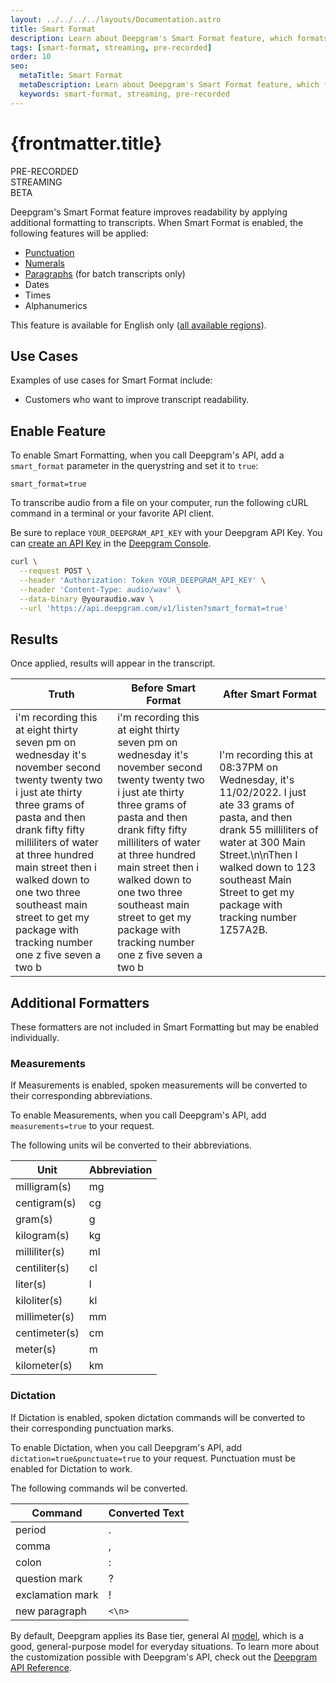 ```yaml
---
layout: ../../../../layouts/Documentation.astro
title: Smart Format
description: Learn about Deepgram's Smart Format feature, which formats transcripts to improve readability.
tags: [smart-format, streaming, pre-recorded]
order: 10
seo:
  metaTitle: Smart Format
  metaDescription: Learn about Deepgram's Smart Format feature, which formats transcripts to improve readability.
  keywords: smart-format, streaming, pre-recorded
---
```


# {frontmatter.title}

<div class="badge">PRE-RECORDED</div>
<div class="badge">STREAMING</div>
<div class="badge">BETA</div>

Deepgram's Smart Format feature improves readability by applying additional formatting to transcripts. When Smart Format is enabled, the following features will be applied: 

* [Punctuation](/documentation/features/punctuate/)
* [Numerals](/documentation/features/numerals/)
* [Paragraphs](/documentation/features/paragraphs/) (for batch transcripts only)
* Dates
* Times
* Alphanumerics

<Alert type="warning">

This feature is available for English only ([all available regions](/documentation/features/language/#enable-feature)).

</Alert>

## Use Cases

Examples of use cases for Smart Format include:

- Customers who want to improve transcript readability.

## Enable Feature

To enable Smart Formatting, when you call Deepgram's API, add a `smart_format` parameter in the querystring and set it to `true`:

`smart_format=true`

To transcribe audio from a file on your computer, run the following cURL command in a terminal or your favorite API client.

<Alert type="info">

Be sure to replace `YOUR_DEEPGRAM_API_KEY` with your Deepgram API Key. You can [create an API Key](/documentation/getting-started/authentication/#create-an-api-key) in the [Deepgram Console](https://console.deepgram.com).

</Alert>

<CodeGroup title="curl">

<CodeBlock label="curl" active>

```bash
curl \
  --request POST \
  --header 'Authorization: Token YOUR_DEEPGRAM_API_KEY' \
  --header 'Content-Type: audio/wav' \
  --data-binary @youraudio.wav \
  --url 'https://api.deepgram.com/v1/listen?smart_format=true'
```

</CodeBlock>

</CodeGroup>

## Results

Once applied, results will appear in the transcript.

| Truth | Before Smart Format | After Smart Format |
|-------|------------------|-----------------|
| i'm recording this at eight thirty seven pm on wednesday it's november second twenty twenty two i just ate thirty three grams of pasta and then drank fifty fifty milliliters of water at three hundred main street then i walked down to one two three southeast main street to get my package with tracking number one z five seven a two b | i'm recording this at eight thirty seven pm on wednesday it's november second twenty twenty two i just ate thirty three grams of pasta and then drank fifty fifty milliliters of water at three hundred main street then i walked down to one two three southeast main street to get my package with tracking number one z five seven a two b | I'm recording this at 08:37PM on Wednesday, it's 11/02/2022. I just ate 33 grams of pasta, and then drank 55 milliliters of water at 300 Main Street.\n\nThen I walked down to 123 southeast Main Street to get my package with tracking number 1Z57A2B. |

## Additional Formatters

These formatters are not included in Smart Formatting but may be enabled individually.

### Measurements

If Measurements is enabled, spoken measurements will be converted to their corresponding abbreviations.

To enable Measurements, when you call Deepgram's API, add `measurements=true` to your request.

The following units wil be converted to their abbreviations.

| Unit | Abbreviation |
|---|---|
| milligram(s) | mg |
| centigram(s) | cg |
| gram(s) | g |
| kilogram(s) | kg |
| milliliter(s) | ml |
| centiliter(s) | cl |
| liter(s) | l |
| kiloliter(s) | kl |
| millimeter(s) | mm |
| centimeter(s) | cm |
| meter(s) | m |
| kilometer(s) | km |

### Dictation

If Dictation is enabled, spoken dictation commands will be converted to their corresponding punctuation marks.

To enable Dictation, when you call Deepgram's API, add `dictation=true&punctuate=true` to your request. Punctuation must be enabled for Dictation to work.

The following commands wil be converted.

| Command | Converted Text |
|---|---|
| period | . |
| comma | , |
| colon | : |
| question mark | ? |
| exclamation mark | ! |
| new paragraph | `<\n>`|

<Alert type="info">

By default, Deepgram applies its Base tier, general AI [model](/documentation/features/model/), which is a good, general-purpose model for everyday situations. To learn more about the customization possible with Deepgram's API, check out the [Deepgram API Reference](/api-reference/).

</Alert>